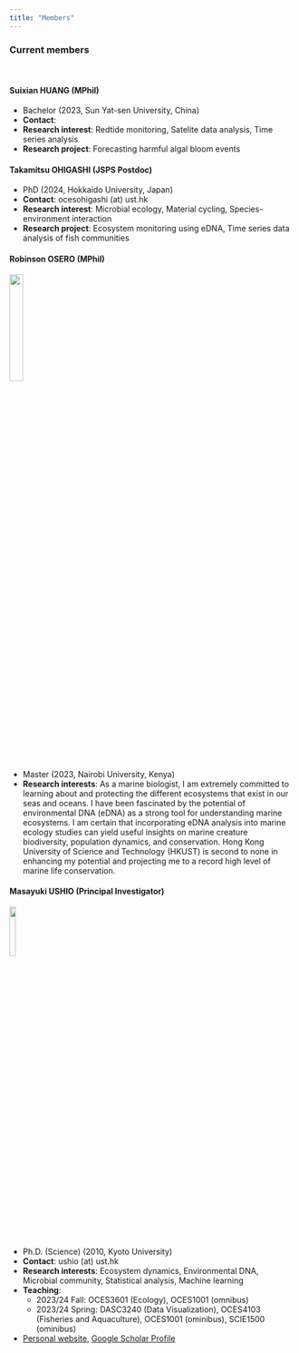 ```yaml
---
title: "Members"
---
```


### Current members
<br>

#### Suixian HUANG (MPhil)
- Bachelor (2023, Sun Yat-sen University, China)
- **Contact**:
- **Research interest**: Redtide monitoring, Satelite data analysis, Time series analysis
- **Research project**: Forecasting harmful algal bloom events

#### Takamitsu OHIGASHI (JSPS Postdoc)
- PhD (2024, Hokkaido University, Japan)
- **Contact**: ocesohigashi (at) ust.hk
- **Research interest**: Microbial ecology, Material cycling, Species-environment interaction
- **Research project**: Ecosystem monitoring using eDNA, Time series data analysis of fish communities


#### Robinson OSERO (MPhil)
<img src="img/img_rk2023.png" align="left" style="width:22%">
<br clear="left">

- Master (2023, Nairobi University, Kenya)
- **Research interests**: As a marine biologist, I am extremely committed to learning about and protecting the different ecosystems that exist in our seas and oceans. I have been fascinated by the potential of environmental DNA (eDNA) as a strong tool for understanding marine ecosystems. I am certain that incorporating eDNA analysis into marine ecology studies can yield useful insights on marine creature biodiversity, population dynamics, and conservation. Hong Kong University of Science and Technology (HKUST) is second to none in enhancing my potential and projecting me to a record high level of marine life conservation.


#### Masayuki USHIO (Principal Investigator)
<img src="img/img_mu2022.png" align="left" style="width:15%">
<br clear="left">

- Ph.D. (Science) (2010, Kyoto University)
- **Contact**: ushio (at) ust.hk
- **Research interests**: Ecosystem dynamics, Environmental DNA, Microbial community, Statistical analysis, Machine learning
- **Teaching**:
  - 2023/24 Fall: OCES3601 (Ecology), OCES1001 (omnibus)
  - 2023/24 Spring: DASC3240 (Data Visualization), OCES4103 (Fisheries and Aquaculture), OCES1001 (ominibus), SCIE1500 (ominibus)
- [Personal website](https://ong8181.github.io/){target="_blank"}, [Google Scholar Profile](https://scholar.google.com/citations?user=GtIzgfYAAAAJ){target="_blank"}

<br>
<!--
# Past members
- Marin KOMOJIRI (2022.4-8, Research Assistant)
-->